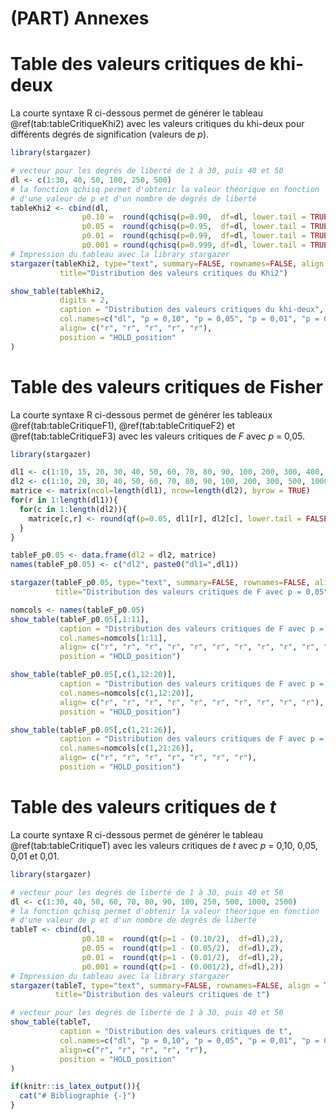 # (PART) Annexes{-}

# Table des valeurs critiques de khi-deux {#annexe1}

La courte syntaxe R ci-dessous permet de générer le tableau \@ref(tab:tableCritiqueKhi2) avec les valeurs critiques du khi-deux pour différents degrés de signification (valeurs de *p*).

```r
library(stargazer)

# vecteur pour les degrés de liberté de 1 à 30, puis 40 et 50
dl <- c(1:30, 40, 50, 100, 250, 500) 
# la fonction qchisq permet d'obtenir la valeur théorique en fonction 
# d'une valeur de p et d'un nombre de degrés de liberté
tableKhi2 <- cbind(dl,
                p0.10 =  round(qchisq(p=0.90,  df=dl, lower.tail = TRUE),3),
                p0.05 =  round(qchisq(p=0.95,  df=dl, lower.tail = TRUE),3),
                p0.01 =  round(qchisq(p=0.99,  df=dl, lower.tail = TRUE),3),
                p0.001 = round(qchisq(p=0.999, df=dl, lower.tail = TRUE),3))
# Impression du tableau avec la library stargazer
stargazer(tableKhi2, type="text", summary=FALSE, rownames=FALSE, align = TRUE, digits = 2,
           title="Distribution des valeurs critiques du Khi2")
```

\newpage

```r
show_table(tableKhi2, 
           digits = 2,
           caption = "Distribution des valeurs critiques du khi-deux",
           col.names=c("dl", "p = 0,10", "p = 0,05", "p = 0,01", "p = 0,001"),
           align= c("r", "r", "r", "r", "r"),
           position = "HOLD_position"
)
```

\newpage

# Table des valeurs critiques de Fisher {#annexe2}

La courte syntaxe R ci-dessous permet de générer les tableaux \@ref(tab:tableCritiqueF1), \@ref(tab:tableCritiqueF2) et \@ref(tab:tableCritiqueF3) avec les valeurs critiques de *F* avec *p*&nbsp;=&nbsp;0,05.

```r
library(stargazer)

dl1 <- c(1:10, 15, 20, 30, 40, 50, 60, 70, 80, 90, 100, 200, 300, 400, 500, 1000)
dl2 <- c(1:10, 20, 30, 40, 50, 60, 70, 80, 90, 100, 200, 300, 500, 1000, 2000)
matrice <- matrix(ncol=length(dl1), nrow=length(dl2), byrow = TRUE)
for(r in 1:length(dl1)){
  for(c in 1:length(dl2)){
    matrice[c,r] <- round(qf(p=0.05, dl1[r], dl2[c], lower.tail = FALSE),2)
  }
}

tableF_p0.05 <- data.frame(dl2 = dl2, matrice)
names(tableF_p0.05) <- c("dl2", paste0("dl1=",dl1))

stargazer(tableF_p0.05, type="text", summary=FALSE, rownames=FALSE, align = TRUE, digits = 3,
          title="Distribution des valeurs critiques de F avec p = 0,05")
```

\newpage

```r
nomcols <- names(tableF_p0.05)
show_table(tableF_p0.05[,1:11], 
           caption = "Distribution des valeurs critiques de F avec p = 0,05",
           col.names=nomcols[1:11],
           align= c("r", "r", "r", "r", "r", "r", "r", "r", "r", "r", "r"),
           position = "HOLD_position")
```

\newpage


```r
show_table(tableF_p0.05[,c(1,12:20)], 
           caption = "Distribution des valeurs critiques de F avec p = 0,05 (suite)",
           col.names=nomcols[c(1,12:20)],
           align= c("r", "r", "r", "r", "r", "r", "r", "r", "r", "r"),
           position = "HOLD_position")
```
\newpage


```r
show_table(tableF_p0.05[,c(1,21:26)], 
           caption = "Distribution des valeurs critiques de F avec p = 0,05 (suite)",
           col.names=nomcols[c(1,21:26)],
           align= c("r", "r", "r", "r", "r", "r", "r"),
           position = "HOLD_position")
```
\newpage

# Table des valeurs critiques de *t* {#annexe3}

La courte syntaxe R ci-dessous permet de générer le tableau \@ref(tab:tableCritiqueT) avec les valeurs critiques de *t* avec *p*&nbsp;=&nbsp;0,10, 0,05, 0,01 et 0,01.

```r
library(stargazer)

# vecteur pour les degrés de liberté de 1 à 30, puis 40 et 50
dl <- c(1:30, 40, 50, 60, 70, 80, 90, 100, 250, 500, 1000, 2500) 
# la fonction qchisq permet d'obtenir la valeur théorique en fonction 
# d'une valeur de p et d'un nombre de degrés de liberté
tableT <- cbind(dl,
                p0.10 =  round(qt(p=1 - (0.10/2),  df=dl),2),
                p0.05 =  round(qt(p=1 - (0.05/2),  df=dl),2),
                p0.01 =  round(qt(p=1 - (0.01/2),  df=dl),2),
                p0.001 = round(qt(p=1 - (0.001/2), df=dl),2))
# Impression du tableau avec la library stargazer
stargazer(tableT, type="text", summary=FALSE, rownames=FALSE, align = TRUE, digits = 2,
          title="Distribution des valeurs critiques de t")
```
\newpage

```r
# vecteur pour les degrés de liberté de 1 à 30, puis 40 et 50
show_table(tableT, 
           caption = "Distribution des valeurs critiques de t",
           col.names=c("dl", "p = 0,10", "p = 0,05", "p = 0,01", "p = 0,001"),
           align=c("r", "r", "r", "r", "r"),
           position = "HOLD_position"
)
```

\newpage

```r
if(knitr::is_latex_output()){
  cat("# Bibliographie {-}")
}
```

